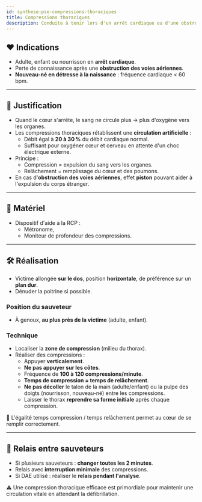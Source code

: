 ---
id: synthese-pse-compressions-thoraciques
title: Compressions thoraciques
description: Conduite à tenir lors d'un arrêt cardiaque ou d'une obstruction des voies aériennes
---


## ❤️ Indications

- Adulte, enfant ou nourrisson en **arrêt cardiaque**.
- Perte de connaissance après une **obstruction des voies aériennes**.
- **Nouveau-né en détresse à la naissance** : fréquence cardiaque < 60 bpm.

---

## 🎯 Justification

- Quand le cœur s'arrête, le sang ne circule plus → plus d'oxygène vers les organes.
- Les compressions thoraciques rétablissent une **circulation artificielle** :
  - Débit égal à **20 à 30 %** du débit cardiaque normal.
  - Suffisant pour oxygéner cœur et cerveau en attente d'un choc électrique externe.
- Principe :
  - Compression = expulsion du sang vers les organes.
  - Relâchement = remplissage du cœur et des poumons.
- En cas d'**obstruction des voies aériennes**, effet **piston** pouvant aider à l'expulsion du corps étranger.

---

## 🧰 Matériel

- Dispositif d'aide à la RCP :
  - Métronome,
  - Moniteur de profondeur des compressions.

---

## 🛠️ Réalisation

- Victime allongée **sur le dos**, position **horizontale**, de préférence sur un **plan dur**.
- Dénuder la poitrine si possible.

### Position du sauveteur

- À genoux, **au plus près de la victime** (adulte, enfant).

### Technique

- Localiser la **zone de compression** (milieu du thorax).
- Réaliser des compressions :
  - Appuyer **verticalement**.
  - **Ne pas appuyer sur les côtes**.
  - Fréquence de **100 à 120 compressions/minute**.
  - **Temps de compression = temps de relâchement**.
  - **Ne pas décoller** le talon de la main (adulte/enfant) ou la pulpe des doigts (nourrisson, nouveau-né) entre les compressions.
  - Laisser le thorax **reprendre sa forme initiale** après chaque compression.

<Admonition type="info">
🧠 L'égalité temps compression / temps relâchement permet au cœur de se remplir correctement.
</Admonition>

---

## 🔁 Relais entre sauveteurs

- Si plusieurs sauveteurs : **changer toutes les 2 minutes**.
- Relais avec **interruption minimale** des compressions.
- Si DAE utilisé : réaliser le **relais pendant l'analyse**.

<Admonition type="warning">
⚠️ Une compression thoracique efficace est primordiale pour maintenir une circulation vitale en attendant la défibrillation.
</Admonition>
